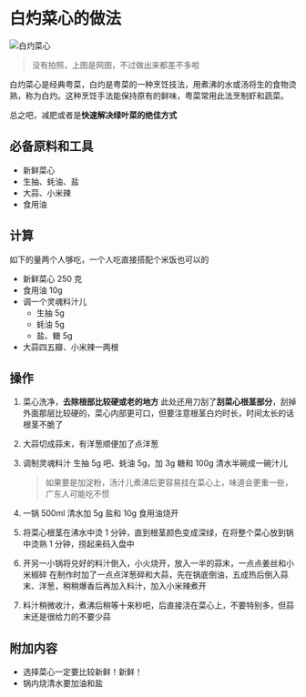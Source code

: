 # 白灼菜心的做法


![白灼菜心](./白灼菜心.jpg)

> 没有拍照，上图是网图，不过做出来都差不多啦

白灼菜心是经典粤菜，白灼是粤菜的一种烹饪技法，用煮沸的水或汤将生的食物烫熟，称为白灼。这种烹饪手法能保持原有的鲜味，粤菜常用此法烹制虾和蔬菜。

总之吧，减肥或者是**快速解决绿叶菜的绝佳方式**

## 必备原料和工具

- 新鲜菜心
- 生抽、蚝油、盐
- 大蒜、小米辣
- 食用油

## 计算

如下的量两个人够吃，一个人吃直接搭配个米饭也可以的

- 新鲜菜心 250 克
- 食用油 10g
- 调一个灵魂料汁儿
  - 生抽 5g
  - 蚝油 5g
  - 盐、糖 5g
- 大蒜四五瓣、小米辣一两根

## 操作

1. 菜心洗净，**去除根部比较硬或老的地方**
   此处还用刀刮了**刮菜心根茎部分**，刮掉外面那层比较硬的，菜心内部更可口，但要注意根茎白灼时长，时间太长的话根茎不脆了

2. 大蒜切成蒜末，有洋葱顺便加了点洋葱

3. 调制灵魂料汁
   生抽 5g 吧、蚝油 5g，加 3g 糖和 100g 清水半碗成一碗汁儿
   >如果要是加淀粉，汤汁儿煮沸后更容易挂在菜心上，味道会更重一些，广东人可能吃不惯

4. 一锅 500ml 清水加 5g 盐和 10g 食用油烧开

5. 将菜心根茎在沸水中烫 1 分钟，直到根茎颜色变成深绿，在将整个菜心放到锅中烫熟 1 分钟，捞起来码入盘中

6. 开另一小锅将兑好的料汁倒入，小火烧开，放入一半的蒜末，一点点姜丝和小米椒碎
   在制作时加了一点点洋葱碎和大蒜，先在锅底倒油，五成热后倒入蒜末、洋葱，稍稍爆香后再加入料汁，加入小米辣煮开

7. 料汁稍微收汁，煮沸后稍等十来秒吧，后直接浇在菜心上，不要特别多，但蒜末还是很给力的不要少蒜

## 附加内容

- 选择菜心一定要比较新鲜！新鲜！
- 锅内烧清水要加油和盐



